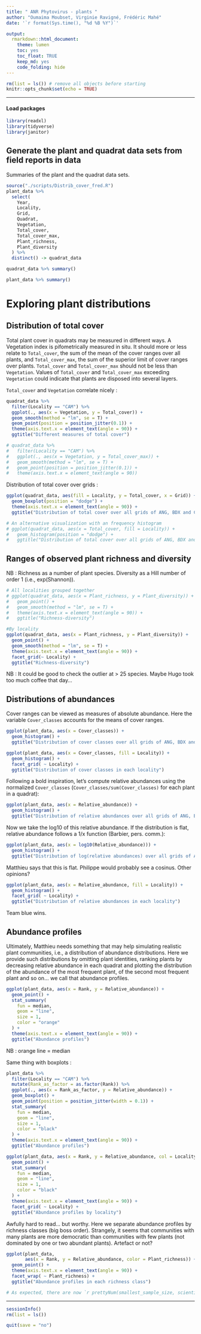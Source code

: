 ```yaml
---
title: " ANR Phytovirus - plants "
author: "Oumaima Moubset, Virginie Ravigné, Frédéric Mahé"
date: '`r format(Sys.time(), "%d %B %Y")`'

output:
  rmarkdown::html_document:
    theme: lumen
    toc: yes
    toc_float: TRUE
    keep_md: yes
    code_folding: hide
---
```


```r
rm(list = ls()) # remove all objects before starting
knitr::opts_chunk$set(echo = TRUE)
```

------------------------------------------------------------------------

#### Load packages

```r
library(readxl)
library(tidyverse)
library(janitor)
```

## Generate the plant and quadrat data sets from field reports in data

Summaries of the plant and the quadrat data sets.

```r
source("./scripts/Distrib_cover_fred.R")
plant_data %>%
  select(
    Year,
    Locality,
    Grid,
    Quadrat,
    Vegetation,
    Total_cover,
    Total_cover_max,
    Plant_richness,
    Plant_diversity
  ) %>% 
  distinct() -> quadrat_data

quadrat_data %>% summary()

plant_data %>% summary()
```


# Exploring plant distributions

## Distribution of total cover

Total plant cover in quadrats may be measured in different ways. A
Vegetation index is pifometrically measured in situ. It should more or
less relate to `Total_cover`, the sum of the mean of the cover ranges
over all plants, and `Total_cover_max`, the sum of the superior limit
of cover ranges over plants. `Total_cover` and `Total_cover_max`
should not be less than `Vegetation`. Values of `Total_cover` and
`Total_cover_max` exceeding `Vegetation` could indicate that plants
are disposed into several layers.

`Total_cover` and `Vegetation` correlate nicely :

```r
quadrat_data %>%
  filter(Locality == "CAM") %>%
  ggplot(., aes(x = Vegetation, y = Total_cover)) +
  geom_smooth(method = "lm", se = T) +
  geom_point(position = position_jitter(0.1)) +
  theme(axis.text.x = element_text(angle = 90)) +
  ggtitle("Different measures of total cover")

# quadrat_data %>%
#   filter(Locality == "CAM") %>%
#   ggplot(., aes(x = Vegetation, y = Total_cover_max)) +
#   geom_smooth(method = "lm", se = T) +
#   geom_point(position = position_jitter(0.1)) +
#   theme(axis.text.x = element_text(angle = 90)) 
```

Distribution of total cover over grids :

```r
ggplot(quadrat_data, aes(fill = Locality, y = Total_cover, x = Grid)) +
  geom_boxplot(position = "dodge") +
  theme(axis.text.x = element_text(angle = 90)) +
  ggtitle("Distribution of total cover over all grids of ANG, BDX and CAM")

# An alternative visualization with an frequency histogram 
# ggplot(quadrat_data, aes(x = Total_cover, fill = Locality)) +
#   geom_histogram(position = "dodge") +
#   ggtitle("Distribution of total cover over all grids of ANG, BDX and CAM")
```


## Ranges of observed plant richness and diversity

NB : Richness as a number of plant species. Diversity as a Hill number
of order 1 (i.e., exp(Shannon)).

```r
# All localities grouped together
# ggplot(quadrat_data, aes(x = Plant_richness, y = Plant_diversity)) +
#   geom_point() +
#   geom_smooth(method = "lm", se = T) +
#   theme(axis.text.x = element_text(angle = 90)) +
#   ggtitle("Richness-diversity")

#By locality
ggplot(quadrat_data, aes(x = Plant_richness, y = Plant_diversity)) +
  geom_point() +
  geom_smooth(method = "lm", se = T) +
  theme(axis.text.x = element_text(angle = 90)) +
  facet_grid(~ Locality) +
  ggtitle("Richness-diversity")
```

NB : It could be good to check the outlier at > 25 species. Maybe Hugo
took too much coffee that day...


## Distributions of abundances

Cover ranges can be viewed as measures of absolute abundance. Here the
variable `Cover_classes` accounts for the means of cover ranges.

```r
ggplot(plant_data, aes(x = Cover_classes)) +
  geom_histogram() +
  ggtitle("Distribution of cover classes over all grids of ANG, BDX and CAM")

ggplot(plant_data, aes(x = Cover_classes, fill = Locality)) +
  geom_histogram() +
  facet_grid( ~ Locality) +
  ggtitle("Distribution of cover classes in each locality")
```

Following a bold inspiration, let's compute relative abundances using
the normalized `Cover_classes` (`Cover_classes/sum(Cover_classes)` for
each plant in a quadrat):

```r
ggplot(plant_data, aes(x = Relative_abundance)) +
  geom_histogram() +
  ggtitle("Distribution of relative abundances over all grids of ANG, BDX and CAM")
```

Now we take the log10 of this relative abundance. If the distribution
is flat, relative abundance follows a 1/x function (Barbier,
pers. comm.):

```r
ggplot(plant_data, aes(x = log10(Relative_abundance))) +
  geom_histogram() +
  ggtitle("Distribution of log(relative abundances) over all grids of ANG, BDX and CAM")
```

Matthieu says that this is flat. Philippe would probably see a
cosinus. Other opinions?

```r
ggplot(plant_data, aes(x = Relative_abundance, fill = Locality)) +
  geom_histogram() +
  facet_grid( ~ Locality) +
  ggtitle("Distribution of relative abundances in each locality")
```

Team blue wins.

## Abundance profiles

Ultimately, Matthieu needs something that may help simulating
realistic plant communities, i.e., a distribution of abundance
distributions. Here we provide such distributions by omitting plant
identities, ranking plants by decreasing relative abundance in each
quadrat and plotting the distribution of the abundance of the most
frequent plant, of the second most frequent plant and so on... we call
that abundance profiles.
 
```r
ggplot(plant_data, aes(x = Rank, y = Relative_abundance)) +
  geom_point() +
  stat_summary(
    fun = median,
    geom = "line",
    size = 1,
    color = "orange"
  ) +
  theme(axis.text.x = element_text(angle = 90)) +
  ggtitle("Abundance profiles")
```

NB : orange line = median

Same thing with boxplots :

```r
plant_data %>%
  filter(Locality == "CAM") %>%
  mutate(Rank_as_factor = as.factor(Rank)) %>%
  ggplot(., aes(x = Rank_as_factor, y = Relative_abundance)) +
  geom_boxplot() +
  geom_point(position = position_jitter(width = 0.1)) +
  stat_summary(
    fun = median,
    geom = "line",
    size = 1,
    color = "black"
  ) +
  theme(axis.text.x = element_text(angle = 90)) +
  ggtitle("Abundance profiles")
```

```r
ggplot(plant_data, aes(x = Rank, y = Relative_abundance, col = Locality)) +
  geom_point() +
  stat_summary(
    fun = median,
    geom = "line",
    size = 1,
    color = "black"
  ) +
  theme(axis.text.x = element_text(angle = 90)) +
  facet_grid( ~ Locality) +
  ggtitle("Abundance profiles by locality")
```

Awfully hard to read... but worthy. Here we separate abundance
profiles by richness classes (big boss order). Strangely, it seems
that communities with many plants are more democratic than communities
with few plants (not dominated by one or two abundant
plants). Artefact or not?

```r
ggplot(plant_data,
       aes(x = Rank, y = Relative_abundance, color = Plant_richness)) +
  geom_point() +
  theme(axis.text.x = element_text(angle = 90)) +
  facet_wrap( ~ Plant_richness) +
  ggtitle("Abundance profiles in each richness class")

```

```r
# As expected, there are now `r prettyNum(smallest_sample_size, scientific=FALSE, big.mark=",")` reads in all samples.
```

------------------------------------------------------------------------

```r
sessionInfo()
rm(list = ls())
```

```r
quit(save = "no")
```
